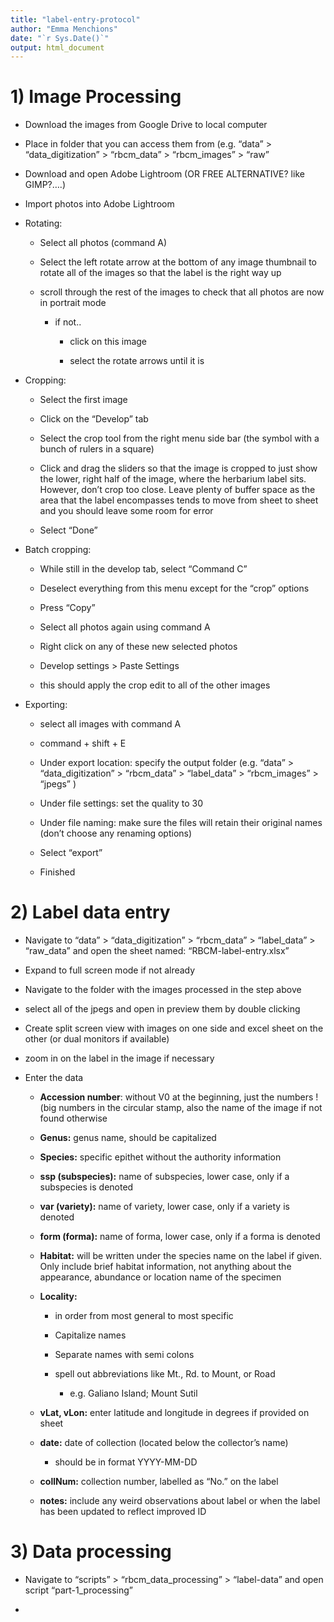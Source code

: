 ```yaml
---
title: "label-entry-protocol"
author: "Emma Menchions"
date: "`r Sys.Date()`"
output: html_document
---
```


# 1) Image Processing

-   Download the images from Google Drive to local computer

-   Place in folder that you can access them from (e.g. "data" \> "data_digitization" \> "rbcm_data" \> "rbcm_images" \> "raw"

-   Download and open Adobe Lightroom (OR FREE ALTERNATIVE? like GIMP?....)

-   Import photos into Adobe Lightroom

-   Rotating:

    -   Select all photos (command A)

    -   Select the left rotate arrow at the bottom of any image thumbnail to rotate all of the images so that the label is the right way up

    -   scroll through the rest of the images to check that all photos are now in portrait mode

        -   if not..

            -   click on this image

            -   select the rotate arrows until it is

-   Cropping:

    -   Select the first image

    -   Click on the "Develop" tab

    -   Select the crop tool from the right menu side bar (the symbol with a bunch of rulers in a square)

    -   Click and drag the sliders so that the image is cropped to just show the lower, right half of the image, where the herbarium label sits. However, don't crop too close. Leave plenty of buffer space as the area that the label encompasses tends to move from sheet to sheet and you should leave some room for error

    -   Select "Done"

-   Batch cropping:

    -   While still in the develop tab, select "Command C"

    -   Deselect everything from this menu except for the "crop" options

    -   Press "Copy"

    -   Select all photos again using command A

    -   Right click on any of these new selected photos

    -   Develop settings \> Paste Settings

    -   this should apply the crop edit to all of the other images

-   Exporting:

    -   select all images with command A

    -   command + shift + E

    -   Under export location: specify the output folder (e.g. "data" \> "data_digitization" \> "rbcm_data" \> "label_data" \> "rbcm_images" \> "jpegs" )

    -   Under file settings: set the quality to 30

    -   Under file naming: make sure the files will retain their original names (don't choose any renaming options)

    -   Select "export"

    -   Finished

# 2) Label data entry

-   Navigate to "data" \> "data_digitization" \> "rbcm_data" \> "label_data" \> "raw_data" and open the sheet named: "RBCM-label-entry.xlsx"

-   Expand to full screen mode if not already

-   Navigate to the folder with the images processed in the step above

-   select all of the jpegs and open in preview them by double clicking

-   Create split screen view with images on one side and excel sheet on the other (or dual monitors if available)

-   zoom in on the label in the image if necessary

-   Enter the data

    -   **Accession number**: without V0 at the beginning, just the numbers ! (big numbers in the circular stamp, also the name of the image if not found otherwise

    -   **Genus:** genus name, should be capitalized

    -   **Species:** specific epithet without the authority information

    -   **ssp (subspecies):** name of subspecies, lower case, only if a subspecies is denoted

    -   **var (variety):** name of variety, lower case, only if a variety is denoted

    -   **form (forma):** name of forma, lower case, only if a forma is denoted

    -   **Habitat:** will be written under the species name on the label if given. Only include brief habitat information, not anything about the appearance, abundance or location name of the specimen

    -   **Locality:**

        -   in order from most general to most specific

        -   Capitalize names

        -   Separate names with semi colons

        -   spell out abbreviations like Mt., Rd. to Mount, or Road

            -   e.g. Galiano Island; Mount Sutil

    -   **vLat, vLon:** enter latitude and longitude in degrees if provided on sheet

    -   **date:** date of collection (located below the collector's name)

        -   should be in format YYYY-MM-DD

    -   **collNum:** collection number, labelled as "No." on the label

    -   **notes:** include any weird observations about label or when the label has been updated to reflect improved ID

# 3) Data processing

-   Navigate to "scripts" \> "rbcm_data_processing" \> "label-data" and open script "part-1_processing"

-   
